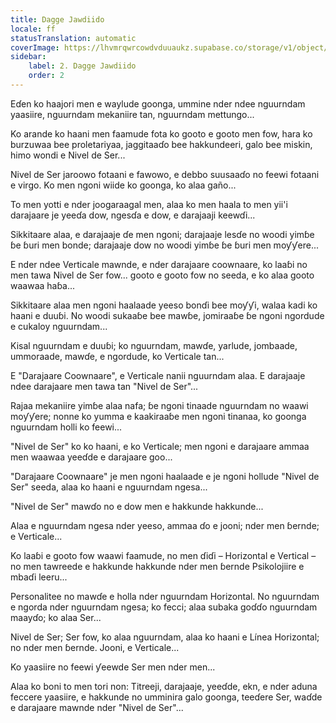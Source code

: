 ```yaml
---
title: Dagge Jawdiido
locale: ff
statusTranslation: automatic
coverImage: https://lhvmrqwrcowdvduuaukz.supabase.co/storage/v1/object/public/strapi-uploads/small_cover-tratado-de-psicologia-revolucionaria.webp-5e15e1cec4e0ebebcde5d7fc7565d8fd.webp
sidebar:
    label: 2. Dagge Jawdiido
    order: 2
---
```

Eɗen ko haajori men e waylude goonga, ummine nder ndee nguurndam yaasiire, nguurndam mekaniire tan, nguurndam mettungo...

Ko arande ko haani men faamude fota ko gooto e gooto men fow, hara ko burzuwaa bee proletariyaa, jaggitaaɗo bee hakkundeeri, galo bee miskin, himo wondi e Nivel de Ser...

Nivel de Ser jaroowo fotaani e fawowo, e debbo suusaaɗo no feewi fotaani e virgo. Ko men ngoni wiide ko goonga, ko alaa gaño...

To men yotti e nder joogaraagal men, alaa ko men haala to men yii'i darajaare je yeeɗa dow, ngesɗa e dow, e darajaaji keewɗi...

Sikkitaare alaa, e darajaaje ɗe men ngoni; darajaaje lesɗe no woodi yimɓe ɓe ɓuri men bonde; darajaaje dow no woodi yimɓe ɓe ɓuri men moƴƴere...

E nder ndee Verticale mawnde, e nder darajaare coownaare, ko laaɓi no men tawa Nivel de Ser fow... gooto e gooto fow no seeda, e ko alaa gooto waawaa haɓa...

Sikkitaare alaa men ngoni haalaade yeeso bonɗi bee moƴƴi, walaa kadi ko haani e duuɓi. No woodi sukaaɓe bee mawɓe, jomiraaɓe ɓe ngoni ngordude e cukaloy nguurndam...

Kisal nguurndam e duuɓi; ko nguurndam, mawɗe, yarlude, jombaade, ummoraade, mawɗe, e ngordude, ko Verticale tan...

E "Darajaare Coownaare", e Verticale nanii nguurndam alaa. E darajaaje ndee darajaare men tawa tan "Nivel de Ser"...

Rajaa mekaniire yimɓe alaa nafa; ɓe ngoni tinaade nguurndam no waawi moƴƴere; nonne ko yumma e kaakiraaɓe men ngoni tinanaa, ko goonga nguurndam holli ko feewi...

"Nivel de Ser" ko ko haani, e ko Verticale; men ngoni e darajaare ammaa men waawaa yeeɗde e darajaare goo...

"Darajaare Coownaare" je men ngoni haalaade e je ngoni hollude "Nivel de Ser" seeda, alaa ko haani e nguurndam ngesa...

"Nivel de Ser" mawɗo no e dow men e hakkunde hakkunde...

Alaa e nguurndam ngesa nder yeeso, ammaa ɗo e jooni; nder men ɓernde; e Verticale...

Ko laaɓi e gooto fow waawi faamude, no men ɗiɗi – Horizontal e Vertical – no men tawreede e hakkunde hakkunde nder men ɓernde Psikolojiire e mbaɗi leeru...

Personalitee no mawɗe e holla nder nguurndam Horizontal. No nguurndam e ngorda nder nguurndam ngesa; ko fecci; alaa subaka goɗɗo nguurndam maayɗo; ko alaa Ser...

Nivel de Ser; Ser fow, ko alaa nguurndam, alaa ko haani e Línea Horizontal; no nder men ɓernde. Jooni, e Verticale...

Ko yaasiire no feewi ƴeewde Ser men nder men...

Alaa ko boni to men tori non: Titreeji, darajaaje, yeeɗde, ekn, e nder aduna feccere yaasiire, e hakkunde no umminira galo goonga, teeɗere Ser, waɗde e darajaare mawnde nder "Nivel de Ser"...

